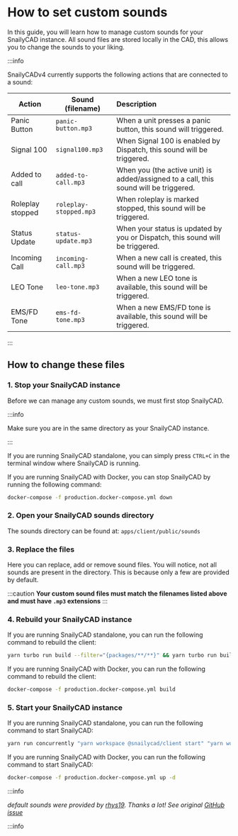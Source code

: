 
# How to set custom sounds

In this guide, you will learn how to manage custom sounds for your SnailyCAD instance.
All sound files are stored locally in the CAD, this allows you to change the sounds to your liking.

:::info

SnailyCADv4 currently supports the following actions that are connected to a sound:

| Action           | Sound (filename)       | Description                                                                           |
| ---------------- | ---------------------- | :------------------------------------------------------------------------------------ |
| Panic Button     | `panic-button.mp3`     | When a unit presses a panic button, this sound will triggered.                        |
| Signal 100       | `signal100.mp3`        | When Signal 100 is enabled by Dispatch, this sound will be triggered.                 |
| Added to call    | `added-to-call.mp3`    | When you (the active unit) is added/assigned to a call, this sound will be triggered. |
| Roleplay stopped | `roleplay-stopped.mp3` | When roleplay is marked stopped, this sound will be triggered.                        |
| Status Update    | `status-update.mp3`    | When your status is updated by you or Dispatch, this sound will be triggered.         |
| Incoming Call    | `incoming-call.mp3`    | When a new call is created, this sound will be triggered.                             |
| LEO Tone         | `leo-tone.mp3`         | When a new LEO tone is available, this sound will be triggered.                       |
| EMS/FD Tone      | `ems-fd-tone.mp3`      | When a new EMS/FD tone is available, this sound will be triggered.                    |

:::

## How to change these files

### 1. Stop your SnailyCAD instance

Before we can manage any custom sounds, we must first stop SnailyCAD.

:::info

Make sure you are in the same directory as your SnailyCAD instance.

:::

<Tabs groupId="installation-method">
  <TabItem value="standalone" label="Standalone" default>

If you are running SnailyCAD standalone, you can simply press `CTRL+C` in the terminal window where SnailyCAD is running.

  </TabItem>
  <TabItem value="docker" label="Docker">

If you are running SnailyCAD with Docker, you can stop SnailyCAD by running the following command:

```bash
docker-compose -f production.docker-compose.yml down
```

  </TabItem>
</Tabs>

### 2. Open your SnailyCAD sounds directory

The sounds directory can be found at: `apps/client/public/sounds`

### 3. Replace the files

Here you can replace, add or remove sound files. You will notice, not all sounds are present in the directory. This is because only a few are provided by default.

:::caution
**Your custom sound files must match the filenames listed above and must have `.mp3` extensions**
:::

### 4. Rebuild your SnailyCAD instance

<Tabs groupId="installation-method">
  <TabItem value="standalone" label="Standalone" default>

If you are running SnailyCAD standalone, you can run the following command to rebuild the client:

```bash
yarn turbo run build --filter="{packages/**/**}" && yarn turbo run build --filter="{apps/**/**}"
```

  </TabItem>
  <TabItem value="docker" label="Docker">

If you are running SnailyCAD with Docker, you can run the following command to rebuild the client:

```bash
docker-compose -f production.docker-compose.yml build
```

  </TabItem>
</Tabs>

### 5. Start your SnailyCAD instance

<Tabs groupId="installation-method">
  <TabItem value="standalone" label="Standalone" default>
If you are running SnailyCAD standalone, you can run the following command to start SnailyCAD:

```bash
yarn run concurrently "yarn workspace @snailycad/client start" "yarn workspace @snailycad/api generate && yarn workspace @snailycad/api start"
```

  </TabItem>
  <TabItem value="docker" label="Docker">
If you are running SnailyCAD with Docker, you can run the following command to start SnailyCAD:

```bash
docker-compose -f production.docker-compose.yml up -d
```

  </TabItem>
</Tabs>

:::info

_default sounds were provided by [rhys19](https://github.com/rhys19). Thanks a lot!
See original [GitHub issue](https://github.com/SnailyCAD/snaily-cadv4/issues/394)_

:::info
